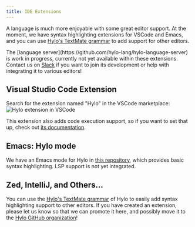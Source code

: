 ```yaml
---
title: IDE Extensions
---
```


A language is much more enjoyable with some great editor support. At the moment, we have syntax highlighting extensions
for VSCode and Emacs, and you can use
[Hylo's TextMate grammar](https://github.com/hylo-lang/vscode-hylo/blob/main/syntaxes/hylo.tmLanguage.json) to add support for
other editors.


<Aside title="Help wanted!">
    The [language server](https://github.com/hylo-lang/hylo-language-server) is work in progress, currently not yet
    available within these extensions. Contact us on <a href={slackLink}>Slack</a> if you want to join its development
    or help with integrating it to various editors!
</Aside>

## Visual Studio Code Extension
Search for the extension named "Hylo" in the VSCode marketplace:
![Hylo extension in VSCode](./assets/vscode.png)

This extension also adds code execution support, so if you want to set that up, check out [its documentation](https://github.com/hylo-lang/vscode-hylo/).

## Emacs: Hylo mode
We have an Emacs mode for Hylo in [this repository](https://github.com/hylo-lang/hylo-mode), which provides basic syntax
highlighting. LSP support is not yet integrated.

## Zed, IntelliJ, and Others...
You can use the [Hylo's TextMate grammar](https://github.com/hylo-lang/vscode-hylo/blob/main/syntaxes/hylo.tmLanguage.json)
of Hylo to easily add syntax highlighting support to other editors. If you have created an extension, please let us know
so that we can promote it here, and possibly move it to the [Hylo GitHub organization](https://github.com/hylo-lang/)!